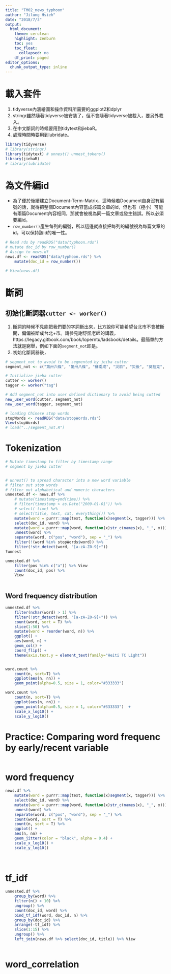 ```yaml
---
title: "TM02_news_typhoon"
author: "Jilung Hsieh"
date: "2018/7/3"
output:
  html_document:
    theme: cerulean
    highlight: zenburn
    toc: yes
    toc_float:
      collapsed: no
    df_print: paged
editor_options:
  chunk_output_type: inline
---
```


# 載入套件

1. tidyverse內涵繪圖和操作資料所需要的ggplot2和dplyr
2. stringr雖然隨著tidyverse被安裝了，但不會隨著tidyverse被載入，要另外載入。
3. 在中文斷詞的時候要用到tidytext和jiebaR。
4. 處理時間時要用到lubridate。

```r
library(tidyverse)
# library(stringr)
library(tidytext) # unnest() unnest_tokens()
library(jiebaR)
# library(lubridate)
```









# 為文件編id

* 為了便於後續建立Document-Term-Matrix，這時候若Document自身沒有編號的話，就得把整個Document內容當成該篇文章的id，但也有（極小）可能有兩篇Document內容相同，那就會被視為同一篇文章或發生錯誤。所以必須要編id。
* `row_number()`產生每列的編號，所以這邊就直接把每列的編號視為每篇文章的id，可以保持該id的唯一性。

```r

# Read rds by readRDS("data/typhoon.rds")
# mutate doc_id by row_number()
# Assign to news.df
news.df <- readRDS("data/typhoon.rds") %>%
    mutate(doc_id = row_number())

# View(news.df)
```


# 斷詞

## 初始化斷詞器`cutter <- worker()`

1. 斷詞的時候不見能把我們要的字詞斷出來，比方說你可能希望台北市不會被斷開，偏偏被斷成台北+市。請參見謝舒凱老師的講義。https://legacy.gitbook.com/book/loperntu/ladsbook/details。最簡單的方法就是窮舉，例如下面的`segment_not`即是。
2. 初始化斷詞器後，


```r
# segment_not to avoid to be segmented by jeiba cutter
segment_not <- c("第卅六條", "第卅八條", "蘇南成", "災前", "災後", "莫拉克", "颱風", "應變中心", "停班停課", "停課", "停班", "停駛", "路樹", "里長", "賀伯", "採收", "菜價", "蘇迪", "受災戶", "颱風警報", "韋恩", "台東縣", "馬總統", "豪大雨", "梅姬", "台東", "台北市政府", "工務段", "漂流木", "陳菊", "台南縣", "卡玫基", "魚塭", "救助金", "陳情", "全省", "強颱", "中颱", "輕颱", "小林村", "野溪", "蚵民", "農委會", "來襲", "中油公司", "蔣總統經國", "颱風天", "土石流", "蘇迪勒", "水利署", "陳說", "颱風假", "颱風地區", "台灣", "臺灣", "柯羅莎", "八八風災", "紓困","傅崑萁", "傅崐萁","台中", "文旦柚", "鄉鎮市公所", "鄉鎮市", "房屋稅", "高雄", "未達", "台灣省", "台北市", "蔡英文")

# Initialize jieba cutter
cutter <- worker()
tagger <- worker("tag")

# Add segment_not into user defined dictionary to avoid being cutted
new_user_word(cutter, segment_not)
new_user_word(tagger, segment_not)

# loading Chinese stop words
stopWords <- readRDS("data/stopWords.rds")
View(stopWords)
# load("../segment_not.R")
```


# Tokenization

```r

# Mutate timestamp to filter by timestamp range
# segment by jieba cutter


# unnest() to spread character into a new word variable
# filter out stop words
# filter out alphabetical and numeric characters
unnested.df <- news.df %>%
    # mutate(timestamp=ymd(time)) %>% 
    # filter(timestamp > as.Date("2009-01-01")) %>%
    # select(-time) %>%
    # select(title, text, cat, everything()) %>%
    mutate(word = purrr::map(text, function(x)segment(x, tagger))) %>% 
    select(doc_id, word) %>%
    mutate(word = purrr::map(word, function(x)str_c(names(x), "_", x))) %>% 
    unnest(word) %>% 
    separate(word, c("pos", "word"), sep = "_") %>% 
    filter(!(word %in% stopWords$word)) %>%
    filter(!str_detect(word, "[a-zA-Z0-9]+"))
?unnest

unnested.df %>%
    filter(pos %in% c("a")) %>% View
    count(doc_id, pos) %>%
    View
    

```


## Word frequency distribution

```r
unnested.df %>%
    filter(nchar(word) > 1) %>%
    filter(!str_detect(word, "[a-zA-Z0-9]+")) %>%
    count(word, sort = T) %>%
    slice(1:50) %>%
    mutate(word = reorder(word, n)) %>%
    ggplot() + 
    aes(word, n) + 
    geom_col() + 
    coord_flip() + 
    theme(axis.text.y = element_text(family="Heiti TC Light"))


word.count %>%
    count(n, sort=T) %>%
    ggplot(aes(n, nn)) + 
    geom_point(alpha=0.5, size = 1, color="#333333")

word.count %>%
    count(n, sort=T) %>%
    ggplot(aes(n, nn)) + 
    geom_point(alpha=0.5, size = 1, color="#333333")  + 
    scale_x_log10() + 
    scale_y_log10() 
```

# Practice: Comparing word frequenc by early/recent variable
```r

```



# word frequency

```r
news.df %>%
    mutate(word = purrr::map(text, function(x)segment(x, tagger))) %>% 
    select(doc_id, word) %>%
    mutate(word = purrr::map(word, function(x)str_c(names(x), "_", x))) %>% 
    unnest(word) %>% 
    separate(word, c("pos", "word"), sep = "_") %>%
    count(word, sort = T) %>%
    count(n, sort = T) %>%
    ggplot() + 
    aes(n, nn) + 
    geom_jitter(color = "black", alpha = 0.4) + 
    scale_x_log10() + 
    scale_y_log10()
    
    
```




# tf_idf
```r
unnested.df %>%
    group_by(word) %>%
    filter(n() > 10) %>%
    ungroup() %>%
    count(doc_id, word) %>% 
    bind_tf_idf(word, doc_id, n) %>%
    group_by(doc_id) %>%
    arrange(-tf_idf) %>%
    slice(1:15) %>%
    ungroup() %>%
    left_join(news.df %>% select(doc_id, title)) %>% View
    
```


# word_correlation
```r

```

